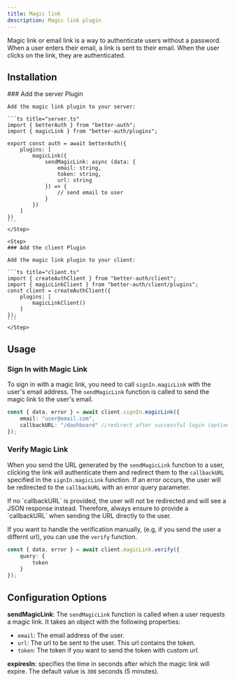 ```yaml
---
title: Magic link
description: Magic link plugin
---
```


Magic link or email link is a way to authenticate users without a password. When a user enters their email, a link is sent to their email. When the user clicks on the link, they are authenticated. 

## Installation
<Steps>
    <Step>
    ### Add the server Plugin

    Add the magic link plugin to your server:

    ```ts title="server.ts"
    import { betterAuth } from "better-auth";
    import { magicLink } from "better-auth/plugins";

    export const auth = await betterAuth({
        plugins: [
            magicLink({
                sendMagicLink: async (data: {
                    email: string,
                    token: string,
                    url: string
                }) => {
                    // send email to user
                }
            })
        ]
    })
    ```
    </Step>

    <Step>
    ### Add the client Plugin

    Add the magic link plugin to your client:

    ```ts title="client.ts"
    import { createAuthClient } from "better-auth/client";
    import { magicLinkClient } from "better-auth/client/plugins";
    const client = createAuthClient({
        plugins: [
            magicLinkClient()
        ]
    });
    ```
    </Step>
</Steps>

## Usage

### Sign In with Magic Link

To sign in with a magic link, you need to call `signIn.magicLink` with the user's email address. The `sendMagicLink` function is called to send the magic link to the user's email.

```ts title="magic-link.ts"
const { data, error } = await client.signIn.magicLink({
    email: "user@email.com",
    callbackURL: "/dashboard" //redirect after successful login (optional)
});
```

### Verify Magic Link

When you send the URL generated by the `sendMagicLink` function to a user, clicking the link will authenticate them and redirect them to the `callbackURL` specified in the `signIn.magicLink` function. If an error occurs, the user will be redirected to the `callbackURL` with an error query parameter.

<Callout type="warn">
If no `callbackURL` is provided, the user will not be redirected and will see a JSON response instead. Therefore, always ensure to provide a `callbackURL` when sending the URL directly to the user.
</Callout>

If you want to handle the verification manually, (e.g, if you send the user a differnt url), you can use the `verify` function.

```ts title="magic-link.ts"
const { data, error } = await client.magicLink.verify({
    query: {
        token
    }
});
```

## Configuration Options

**sendMagicLink**: The `sendMagicLink` function is called when a user requests a magic link. It takes an object with the following properties:

- `email`: The email address of the user.
- `url`: The url to be sent to the user. This url contains the token.
- `token`: The token if you want to send the token with custom url.

**expiresIn**: specifies the time in seconds after which the magic link will expire. The default value is `300` seconds (5 minutes).


